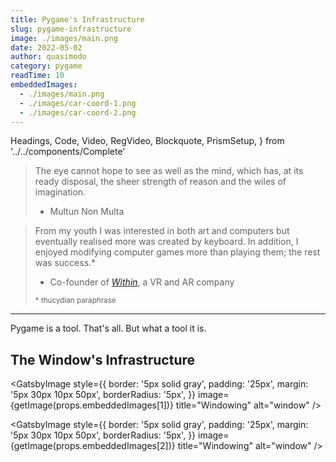 ```yaml
---
title: Pygame's Infrastructure
slug: pygame-infrastructure
image: ./images/main.png
date: 2022-05-02
author: quasimodo
category: pygame
readTime: 10
embeddedImages:
  - ./images/main.png
  - ./images/car-coord-1.png
  - ./images/car-coord-2.png
---
```


  Headings,
  Code,
  Video,
  RegVideo,
  Blockquote,
  PrismSetup,
} from '../../components/Complete'

<Blockquote display="info">

The eye cannot hope to see as well as the mind, which has, at its ready disposal, the sheer strength of reason and the wiles of imagination.

- Multun Non Multa

</Blockquote>

<Blockquote display="info">

From my youth I was interested in both art and computers but eventually realised more was created by keyboard. In addition, I enjoyed modifying computer games more than playing them; the rest was success.*

- Co-founder of <em><a href="https://www.with.in/">Within</a></em>, a VR and AR company

<small>* thucydian paraphrase</small>

</Blockquote>


---

Pygame is a tool.  That's all.  But what a tool it is.

## The Window's Infrastructure


<GatsbyImage
  style={{
    border: '5px solid gray',
    padding: '25px',
    margin: '5px 30px 10px 50px',
    borderRadius: '5px',
  }}
  image={getImage(props.embeddedImages[1])}
  title="Windowing"
  alt="window"
/>



<GatsbyImage
  style={{
    border: '5px solid gray',
    padding: '25px',
    margin: '5px 30px 10px 50px',
    borderRadius: '5px',
  }}
  image={getImage(props.embeddedImages[2])}
  title="Windowing"
  alt="window"
/>